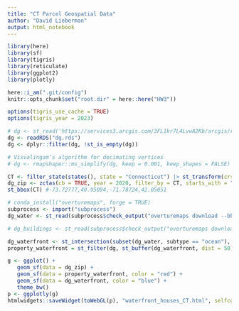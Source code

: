 ```yaml
---
title: "CT Parcel Geospatial Data"
author: "David Lieberman"
output: html_notebook
---
```



```r
library(here)
library(sf)
library(tigris)
library(reticulate)
library(ggplot2)
library(plotly)

here::i_am(".git/config")
knitr::opts_chunk$set("root.dir" = here::here("HW3"))

options(tigris_use_cache = TRUE)
options(tigris_year = 2023)
```


```r
# dg <- st_read('https://services3.arcgis.com/3FL1kr7L4LvwA2Kb/arcgis/rest/services/Connecticut_State_Parcel_Layer_2023/FeatureServer/0/query?outFields=*&where=1%3D1&f=geojson')
dg <- readRDS("dg.rds")
dg <- dplyr::filter(dg, !st_is_empty(dg))

# Visvalingam’s algorithm for decimating vertices
# dg <- rmapshaper::ms_simplify(dg, keep = 0.001, keep_shapes = FALSE)
```

```r
CT <- filter_state(states(), state = "Connecticut") |> st_transform(crs = 4326)
dg_zip <- zctas(cb = TRUE, year = 2020, filter_by = CT, starts_with = "06") |> st_transform(crs = 4326)
st_bbox(CT) #-73.72777,40.95094,-71.78724,42.05051 
```

```r
# conda_install("overturemaps", forge = TRUE)
subprocess <- import("subprocess")
dg_water <- st_read(subprocess$check_output("overturemaps download --bbox=-73.72777,40.95094,-71.78724,42.05051 -f geojson -t water", stderr = subprocess$DEVNULL))

# dg_buildings <- st_read(subprocess$check_output("overturemaps download --bbox=-73.72777,40.95094,-71.78724,42.05051 -f geojson -t building", stderr = subprocess$DEVNULL))
```

```r
dg_waterfront <- st_intersection(subset(dg_water, subtype == "ocean"), CT) |> st_cast("MULTIPOLYGON")
property_waterfront = st_filter(dg, st_buffer(dg_waterfront, dist = 50))

g <- ggplot() +
   geom_sf(data = dg_zip) +
   geom_sf(data = property_waterfront, color = "red") +
   geom_sf(data = dg_waterfront, color = "blue") +
   theme_bw()
p <- ggplotly(g)
htmlwidgets::saveWidget(toWebGL(p), "waterfront_houses_CT.html", selfcontained = TRUE)
```
